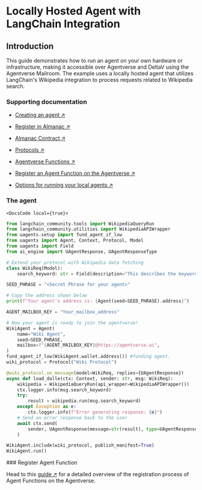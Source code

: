 
# Locally Hosted Agent with LangChain Integration

## Introduction

This guide demonstrates how to run an agent on your own hardware or infrastructure, making it accessible over Agentverse and DeltaV using the Agentverse Mailroom. The example uses a locally hosted agent that utilizes LangChain's Wikipedia integration to process requests related to Wikipedia search.

### Supporting documentation

- [Creating an agent ↗️](/guides/agents/create-a-uagent)

- [Register in Almanac ↗️](/guides/agents/register-in-almanac)

- [Almanac Contract ↗️](/references/contracts/uagents-almanac/almanac-overview)

- [Protocols ↗️](/references/uagents/uagents-protocols/agent-protocols)

- [Agentverse Functions ↗️](/guides/agents/intermediate/agent-functions)

- [Register an Agent Function on the Agentverse ↗️](/guides/agentverse/agentverse-functions/registering-agent-services)

- [Options for running your local agents ↗️](/guides/agents/intermediate/options-for-running-local-agents)

### The agent

<CodeGroup hasCopy isLocalHostedFile>

    <DocsCode local={true}>

```py copy filename="agent.py"
from langchain_community.tools import WikipediaQueryRun
from langchain_community.utilities import WikipediaAPIWrapper
from uagents.setup import fund_agent_if_low
from uagents import Agent, Context, Protocol, Model
from uagents import Field
from ai_engine import UAgentResponse, UAgentResponseType

# Extend your protocol with Wikipedia data fetching
class WikiReq(Model):
    search_keyword: str = Field(description="This describes the keyword you want to search on wiki")

SEED_PHRASE = "<Secret Phrase for your agent>"

# Copy the address shown below
print(f"Your agent's address is: {Agent(seed=SEED_PHRASE).address}")

AGENT_MAILBOX_KEY = "Your_mailbox_address"

# Now your agent is ready to join the agentverse!
WikiAgent = Agent(
    name="Wiki Agent",
    seed=SEED_PHRASE,
    mailbox=f"{AGENT_MAILBOX_KEY}@https://agentverse.ai",
)
fund_agent_if_low(WikiAgent.wallet.address()) #funding agent.
wiki_protocol = Protocol("Wiki Protocol")

@wiki_protocol.on_message(model=WikiReq, replies={UAgentResponse})
async def load_dalle(ctx: Context, sender: str, msg: WikiReq):
    wikipedia = WikipediaQueryRun(api_wrapper=WikipediaAPIWrapper())
    ctx.logger.info(msg.search_keyword)
    try:
        result = wikipedia.run(msg.search_keyword)
    except Exception as e:
        ctx.logger.info(f"Error generating response: {e}")
    # Send an error response back to the user
    await ctx.send(
        sender, UAgentResponse(message=str(result), type=UAgentResponseType.FINAL)
    )

WikiAgent.include(wiki_protocol, publish_manifest=True)
WikiAgent.run()
```
</DocsCode>
</CodeGroup>
### Register Agent Function

Head to this [guide ↗️](/guides/agentverse/agentverse-functions/registering-agent-services) for a detailed overview of the registration process of Agent Functions on the Agentverse.
